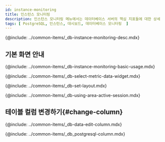 ```yaml
---
id: instance-monitoring
title: 인스턴스 모니터링
description: 인스턴스 모니터링 메뉴에서는 데이터베이스 서버의 핵심 지표들에 대한 상세 정보를 실시간으로 확인할 수 있습니다.
tags: [ PostgreSQL, 인스턴스, 대시보드, 데이터베이스 모니터링  ]
---
```



{@include: ../common-items/_db-instance-monitoring-desc.mdx}

## 기본 화면 안내

<ProdImg img='db-instance-monitoring.png' desc='인스턴스 모니터링' />

{@include: ../common-items/_db-instance-monitoring-basic-usage.mdx} 

<!-- 지표 선택하기 -->
{@include: ../common-items/_db-select-metric-data-widget.mdx} 

<!-- 레이아웃 설정하기 -->
{@include: ../common-items/_db-set-layout.mdx} 

<!-- 액티브 세션 영역 활용 -->
{@include: ../common-items/_db-using-area-active-session.mdx}

## 테이블 컬럼 변경하기{#change-column}

{@include: ../common-items/_db-data-edit-column.mdx}

<!-- 컬럼 정보 안내 -->
{@include: ../common-items/_db_postgresql-column.mdx}